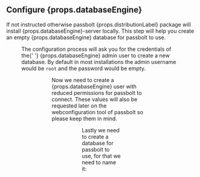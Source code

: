 
## Configure {props.databaseEngine}

If not instructed otherwise passbolt {props.distributionLabel} package will install {props.databaseEngine}-server locally. This step will help you create
an empty {props.databaseEngine} database for passbolt to use.

<Figure
  src={
    'https://help.passbolt.com/assets/img/help/2020/05/debian-package/configure_mysql.png'
  }
  caption="fig. Configure database dialog"
  alt="Configure database dialog"
/>

<span>
  The configuration process will ask you for the credentials of the{' '}
  {props.databaseEngine} admin user to create a new database. By default in most
  installations the admin username would be <code>root</code> and the password
  would be empty.
</span>

<Figure
  src={
    'https://help.passbolt.com/assets/img/help/2020/05/debian-package/mysql_admin_user.png'
  }
  alt={'Database admin user dialog'}
  caption={'fig. Database admin user dialog'}
/>
<Figure
  src={
    'https://help.passbolt.com/assets/img/help/2020/05/debian-package/mysql_admin_user_pass.png'
  }
  alt={'Database admin user pass dialog'}
  caption={'fig. Database admin user pass dialog'}
/>

<span>
  Now we need to create a {props.databaseEngine} user with reduced permissions
  for passbolt to connect. These values will also be requested later on the
  webconfiguration tool of passbolt so please keep them in mind.
</span>

<Figure
  src={
    'https://help.passbolt.com/assets/img/help/2020/05/debian-package/passbolt_db_user_name.png'
  }
  alt={'Database passbolt user dialog'}
  caption={'fig. Database passbolt user dialog'}
/>
<Figure
  src={
    'https://help.passbolt.com/assets/img/help/2020/05/debian-package/passbolt_db_user_pass.png'
  }
  alt={'Database passbolt user dialog'}
  caption={'fig. Database passbolt user pass dialog'}
/>

Lastly we need to create a database for passbolt to use, for that we need to name it:

<Figure
  src={
    'https://help.passbolt.com/assets/img/help/2020/05/debian-package/db_name.png'
  }
  alt={'Database name dialog'}
  caption={'fig. Database name dialog'}
/>
